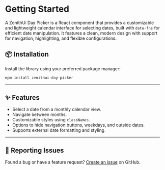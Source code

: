 # Getting Started

A ZenithUi Day Picker is a React component that provides a customizable and lightweight calendar interface for selecting dates, built with `date-fns` for efficient date manipulation. It features a clean, modern design with support for navigation, highlighting, and flexible configurations.

## 📦 Installation

Install the library using your preferred package manager:

```sh npm2yarn copy
npm install zenithui-day-picker
```

---

## ✨ Features

- Select a date from a monthly calendar view.
- Navigate between months.
- Customizable styles using `classNames`.
- Options to hide navigation buttons, weekdays, and outside dates.
- Supports external date formatting and styling.

---

## 🐛 Reporting Issues

Found a bug or have a feature request? [Create an issue](https://github.com/ChanduBobbili/ZenithUi/issues) on GitHub.
